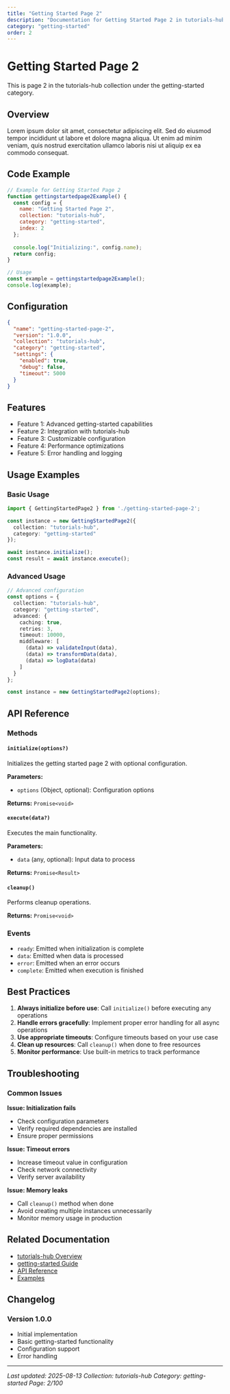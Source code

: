 ```yaml
---
title: "Getting Started Page 2"
description: "Documentation for Getting Started Page 2 in tutorials-hub"
category: "getting-started"
order: 2
---
```


# Getting Started Page 2

This is page 2 in the tutorials-hub collection under the getting-started category.

## Overview

Lorem ipsum dolor sit amet, consectetur adipiscing elit. Sed do eiusmod tempor incididunt ut labore et dolore magna aliqua. Ut enim ad minim veniam, quis nostrud exercitation ullamco laboris nisi ut aliquip ex ea commodo consequat.

## Code Example

```javascript
// Example for Getting Started Page 2
function gettingstartedpage2Example() {
  const config = {
    name: "Getting Started Page 2",
    collection: "tutorials-hub",
    category: "getting-started",
    index: 2
  };
  
  console.log("Initializing:", config.name);
  return config;
}

// Usage
const example = gettingstartedpage2Example();
console.log(example);
```

## Configuration

```json
{
  "name": "getting-started-page-2",
  "version": "1.0.0",
  "collection": "tutorials-hub",
  "category": "getting-started",
  "settings": {
    "enabled": true,
    "debug": false,
    "timeout": 5000
  }
}
```

## Features

- Feature 1: Advanced getting-started capabilities
- Feature 2: Integration with tutorials-hub
- Feature 3: Customizable configuration
- Feature 4: Performance optimizations
- Feature 5: Error handling and logging

## Usage Examples

### Basic Usage

```typescript
import { GettingStartedPage2 } from './getting-started-page-2';

const instance = new GettingStartedPage2({
  collection: "tutorials-hub",
  category: "getting-started"
});

await instance.initialize();
const result = await instance.execute();
```

### Advanced Usage

```typescript
// Advanced configuration
const options = {
  collection: "tutorials-hub",
  category: "getting-started",
  advanced: {
    caching: true,
    retries: 3,
    timeout: 10000,
    middleware: [
      (data) => validateInput(data),
      (data) => transformData(data),
      (data) => logData(data)
    ]
  }
};

const instance = new GettingStartedPage2(options);
```

## API Reference

### Methods

#### `initialize(options?)`

Initializes the getting started page 2 with optional configuration.

**Parameters:**
- `options` (Object, optional): Configuration options

**Returns:** `Promise<void>`

#### `execute(data?)`

Executes the main functionality.

**Parameters:**
- `data` (any, optional): Input data to process

**Returns:** `Promise<Result>`

#### `cleanup()`

Performs cleanup operations.

**Returns:** `Promise<void>`

### Events

- `ready`: Emitted when initialization is complete
- `data`: Emitted when data is processed
- `error`: Emitted when an error occurs
- `complete`: Emitted when execution is finished

## Best Practices

1. **Always initialize before use**: Call `initialize()` before executing any operations
2. **Handle errors gracefully**: Implement proper error handling for all async operations
3. **Use appropriate timeouts**: Configure timeouts based on your use case
4. **Clean up resources**: Call `cleanup()` when done to free resources
5. **Monitor performance**: Use built-in metrics to track performance

## Troubleshooting

### Common Issues

**Issue: Initialization fails**
- Check configuration parameters
- Verify required dependencies are installed
- Ensure proper permissions

**Issue: Timeout errors**
- Increase timeout value in configuration
- Check network connectivity
- Verify server availability

**Issue: Memory leaks**
- Call `cleanup()` method when done
- Avoid creating multiple instances unnecessarily
- Monitor memory usage in production

## Related Documentation

- [tutorials-hub Overview](../index)
- [getting-started Guide](../getting-started/index)
- [API Reference](../api/index)
- [Examples](../examples/index)

## Changelog

### Version 1.0.0
- Initial implementation
- Basic getting-started functionality
- Configuration support
- Error handling

---

*Last updated: 2025-08-13*
*Collection: tutorials-hub*
*Category: getting-started*
*Page: 2/100*
